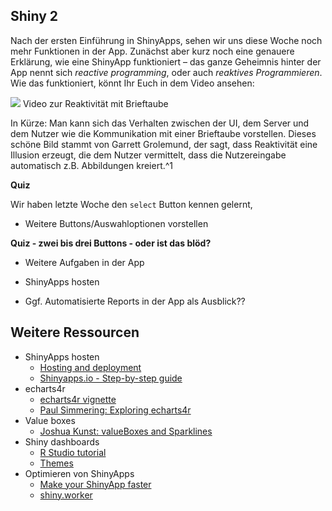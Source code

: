 ## Shiny 2

Nach der ersten Einführung in ShinyApps, sehen wir uns diese Woche noch mehr Funktionen in der App. Zunächst aber kurz noch eine genauere Erklärung, wie eine ShinyApp funktioniert -- das ganze Geheimnis hinter der App nennt sich *reactive programming*, oder auch *reaktives Programmieren*. Wie das funktioniert, könnt Ihr Euch in dem Video ansehen:

![](daten/abbildungen/reactivity.png) Video zur Reaktivität mit Brieftaube

In Kürze: Man kann sich das Verhalten zwischen der UI, dem Server und dem Nutzer wie die Kommunikation mit einer Brieftaube vorstellen. Dieses schöne Bild stammt von Garrett Grolemund, der sagt, dass Reaktivität eine Illusion erzeugt, die dem Nutzer vermittelt, dass die Nutzereingabe automatisch z.B. Abbildungen kreiert.^1  

**Quiz**

Wir haben letzte Woche den `select` Button kennen gelernt,

- Weitere Buttons/Auswahloptionen vorstellen

**Quiz - zwei bis drei Buttons - oder ist das blöd?**

- Weitere Aufgaben in der App

- ShinyApps hosten


- Ggf. Automatisierte Reports in der App als Ausblick??


## Weitere Ressourcen
- ShinyApps hosten
  - [Hosting and deployment](https://shiny.rstudio.com/articles/shinyapps.html){target="_blank"}
  - [Shinyapps.io - Step-by-step guide](https://shiny.rstudio.com/articles/shinyapps.html){target="_blank"}
- echarts4r
  - [echarts4r vignette](https://echarts4r.john-coene.com/index.html){target="_blank"}
  - [Paul Simmering: Exploring echarts4r](https://rpubs.com/paul_simmering/echarts){target="_blank"}
  
- Value boxes
  - [Joshua Kunst: valueBoxes and Sparklines](https://jkunst.com/blog/posts/2020-06-26-valuebox-and-sparklines/){target="_blank"}

- Shiny dashboards
  - [R Studio tutorial](https://rstudio.github.io/shinydashboard/){target="_blank"}
  - [Themes](https://github.com/nik01010/dashboardthemes){target="_blank"}

- Optimieren von ShinyApps
  - [Make your ShinyApp faster](https://appsilon.com/r-shiny-faster-updateinput-css-javascript/){target="_blank"}
  - [shiny.worker](https://www.r-bloggers.com/shiny-worker-speed-up-r-shiny-apps-by-offloading-heavy-calculations/){target="_blank"}
  
[^1]: "Reactivity creates the illusion that changes in input values automatically flow to the plots, text, and tables that use the input—and cause them to update." (Garrett Grolemund) **LINK**